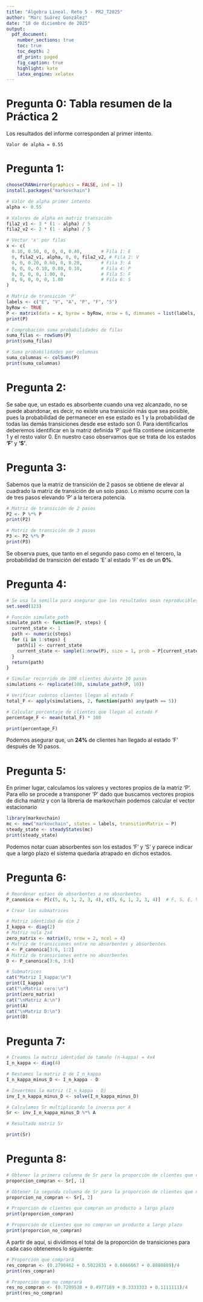 ```yaml
---
title: "Álgebra Lineal. Reto 5 - PR2_T2025"
author: "Marc Suárez González"
date: "18 de diciembre de 2025"
output: 
  pdf_document:
    number_sections: true 
    toc: true           
    toc_depth: 2
    df_print: paged
    fig_caption: true
    highlight: kate
    latex_engine: xelatex
---
```


# Pregunta 0: Tabla resumen de la Práctica 2

Los resultados del informe corresponden al primer intento.

```
Valor de alpha = 0.55
```

# Pregunta 1:
```r
chooseCRANmirror(graphics = FALSE, ind = 1)
install.packages("markovchain")

# Valor de alpha primer intento
alpha <- 0.55

# Valores de alpha en matriz transición
fila2_v1 <- 3 * (1 - alpha) / 5
fila2_v2 <- 2 * (1 - alpha) / 5

# Vector 'x' por filas
x <- c(
  0.10, 0.50, 0, 0, 0, 0.40,       # Fila 1: E
  0, fila2_v1, alpha, 0, 0, fila2_v2, # Fila 2: V
  0, 0, 0.20, 0.60, 0, 0.20,       # Fila 3: A
  0, 0, 0, 0.10, 0.80, 0.10,       # Fila 4: P
  0, 0, 0, 0, 1.00, 0,             # Fila 5: F
  0, 0, 0, 0, 0, 1.00              # Fila 6: S
)

# Matriz de transición 'P'
labels <- c("E", "V", "A", "P", "F", "S")
byRow <- TRUE
P <- matrix(data = x, byrow = byRow, nrow = 6, dimnames = list(labels, labels))
print(P)

# Comprobación suma probabilidades de filas
suma_filas <- rowSums(P)
print(suma_filas)

# Suma probabilidades por columnas
suma_columnas <- colSums(P)
print(suma_columnas)

```

# Pregunta 2:

Se sabe que, un estado es absorbente cuando una vez alcanzado, no se puede abandonar, es decir, 
no existe una transición más que sea posible, pues la probabilidad de permanecer en ese estado es 1 y la probabilidad de todas las demás transiciones
desde ese estado son 0. Para identificarlos deberemos identificar en la matriz definida 'P' qué fila contiene únicamente 1 y el resto valor 0.
En nuestro caso observamos que se trata de los estados **'F'** y **'S'**.

# Pregunta 3:

Sabemos que la matriz de transición de 2 pasos se obtiene de elevar al cuadrado la matriz de transición de un solo paso. Lo mismo ocurre con la de tres pasos elevando 'P' a la tercera potencia.

```r
# Matriz de transición de 2 pasos
P2 <- P %*% P 
print(P2)

# Matriz de transición de 3 pasos
P3 <- P2 %*% P
print(P3)

```
Se observa pues, que tanto en el segundo paso como en el tercero, la probabilidad de transición del estado 'E' al estado 'F' es de un **0%**.

# Pregunta 4:

```r
# Se usa la semilla para asegurar que los resultados sean reproducibles.
set.seed(123)

# Función simulate_path
simulate_path <- function(P, steps) {
  current_state <- 1
  path <- numeric(steps)
  for (i in 1:steps) {
    path[i] <- current_state
    current_state <- sample(1:nrow(P), size = 1, prob = P[current_state, ])
  }
  return(path)
}

# Simular recorrido de 100 clientes durante 10 pasos
simulations <- replicate(100, simulate_path(P, 10))

# Verificar cuántos clientes llegan al estado F
total_F <- apply(simulations, 2, function(path) any(path == 5))

# Calcular porcentaje de clientes que llegan al estado F
percentage_F <- mean(total_F) * 100

print(percentage_F)

```
Podemos asegurar que, un **24%** de clientes han llegado al estado 'F' después de 10 pasos.


# Pregunta 5: 

En primer lugar, calculamos los valores y vectores propios de la matriz 'P'. 
Para ello se procede a transponer 'P' dado que buscamos vectores propios de dicha matriz y con la libreria de markovchain podemos calcular el vector estacionario

```r
library(markovchain)
mc <- new("markovchain", states = labels, transitionMatrix = P)
steady_state <- steadyStates(mc)
print(steady_state)

```
Podemos notar cuan absorbentes son los estados 'F' y 'S' y parece indicar que a largo plazo el sistema quedaría atrapado en dichos estados.


# Pregunta 6:

```r
# Reordenar estaos de absorbentes a no absorbentes
P_canonica <- P[c(5, 6, 1, 2, 3, 4), c(5, 6, 1, 2, 3, 4)]  # F, S, E, V, A, P

# Crear las submatrices

# Matriz identidad de dim 2
I_kappa <- diag(2)  
# Matriz nula 2x4
zero_matrix <- matrix(0, nrow = 2, ncol = 4)  
# Matriz de transiciones entre no absorbentes y absorbentes
A <- P_canonica[3:6, 1:2]
# Matriz de transiciones entre no absorbentes
D <- P_canonica[3:6, 3:6]  

# Submatrices
cat("Matriz I_kappa:\n")
print(I_kappa)
cat("\nMatriz cero:\n")
print(zero_matrix)
cat("\nMatriz A:\n")
print(A)
cat("\nMatriz D:\n")
print(D)


```


# Pregunta 7:

```r
# Creamos la matriz identidad de tamaño (n-kappa) = 4x4
I_n_kappa <- diag(4)

# Restamos la matriz D de I_n_kappa
I_n_kappa_minus_D <- I_n_kappa - D

# Invertmos la matriz (I_n_kappa - D)
inv_I_n_kappa_minus_D <- solve(I_n_kappa_minus_D)

# Calculamos Sr multiplicando la inversa por A
Sr <- inv_I_n_kappa_minus_D %*% A

# Resultado matriz Sr

print(Sr)

```


# Pregunta 8:


```r
# Obtener la primera columna de Sr para la proporción de clientes que compran
proporcion_compran <- Sr[, 1]

# Obtener la segunda columna de Sr para la proporción de clientes que no compran
proporcion_no_compran <- Sr[, 2]

# Proporción de clientes que compran un producto a largo plazo
print(proporcion_compran)

# Proporción de clientes que no compran un producto a largo plazo
print(proporcion_no_compran)


```
A partir de aquí, si dividimos el total de la proporción de transiciones para cada caso obtenemos lo siguiente:


```r
# Proporción que comprará
res_compran <- (0.2790462 + 0.5022831 + 0.6666667 + 0.8888889)/4
print(res_compran)

# Proporción que no comprará
res_no_compran <- (0.7209538 + 0.4977169 + 0.3333333 + 0.1111111)/4
print(res_no_compran)
```






